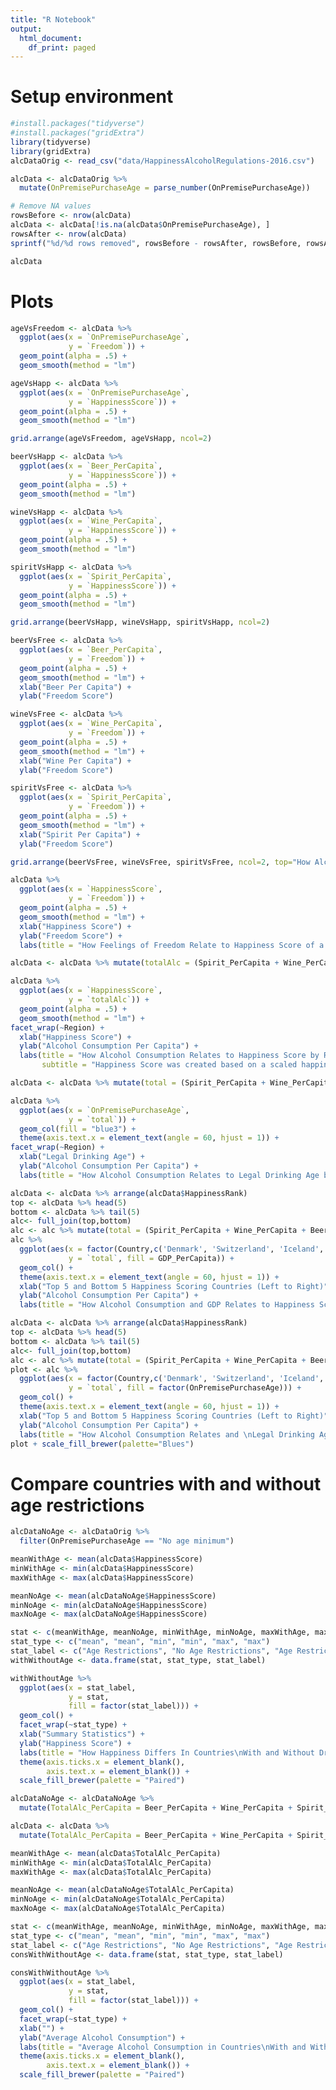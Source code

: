 ```yaml
---
title: "R Notebook"
output:
  html_document:
    df_print: paged
---
```


# Setup environment
```r
#install.packages("tidyverse")
#install.packages("gridExtra")
library(tidyverse)
library(gridExtra)
alcDataOrig <- read_csv("data/HappinessAlcoholRegulations-2016.csv")
```

```r
alcData <- alcDataOrig %>%
  mutate(OnPremisePurchaseAge = parse_number(OnPremisePurchaseAge))

# Remove NA values
rowsBefore <- nrow(alcData)
alcData <- alcData[!is.na(alcData$OnPremisePurchaseAge), ]
rowsAfter <- nrow(alcData)
sprintf("%d/%d rows removed", rowsBefore - rowsAfter, rowsBefore, rowsAfter)

alcData
```

# Plots

```r
ageVsFreedom <- alcData %>%
  ggplot(aes(x = `OnPremisePurchaseAge`, 
             y = `Freedom`)) +
  geom_point(alpha = .5) +
  geom_smooth(method = "lm")

ageVsHapp <- alcData %>%
  ggplot(aes(x = `OnPremisePurchaseAge`, 
             y = `HappinessScore`)) +
  geom_point(alpha = .5) +
  geom_smooth(method = "lm")

grid.arrange(ageVsFreedom, ageVsHapp, ncol=2)
```

```r
beerVsHapp <- alcData %>%
  ggplot(aes(x = `Beer_PerCapita`, 
             y = `HappinessScore`)) +
  geom_point(alpha = .5) +
  geom_smooth(method = "lm")

wineVsHapp <- alcData %>%
  ggplot(aes(x = `Wine_PerCapita`, 
             y = `HappinessScore`)) +
  geom_point(alpha = .5) +
  geom_smooth(method = "lm")

spiritVsHapp <- alcData %>%
  ggplot(aes(x = `Spirit_PerCapita`, 
             y = `HappinessScore`)) +
  geom_point(alpha = .5) +
  geom_smooth(method = "lm")

grid.arrange(beerVsHapp, wineVsHapp, spiritVsHapp, ncol=2)
```

```r
beerVsFree <- alcData %>%
  ggplot(aes(x = `Beer_PerCapita`, 
             y = `Freedom`)) +
  geom_point(alpha = .5) +
  geom_smooth(method = "lm") +
  xlab("Beer Per Capita") +
  ylab("Freedom Score")

wineVsFree <- alcData %>%
  ggplot(aes(x = `Wine_PerCapita`, 
             y = `Freedom`)) +
  geom_point(alpha = .5) +
  geom_smooth(method = "lm") +
  xlab("Wine Per Capita") +
  ylab("Freedom Score") 

spiritVsFree <- alcData %>%
  ggplot(aes(x = `Spirit_PerCapita`, 
             y = `Freedom`)) +
  geom_point(alpha = .5) +
  geom_smooth(method = "lm") +
  xlab("Spirit Per Capita") +
  ylab("Freedom Score") 

grid.arrange(beerVsFree, wineVsFree, spiritVsFree, ncol=2, top="How Alcohol Consumption Relates to Feelings of Freedom")
```

```r
alcData %>%
  ggplot(aes(x = `HappinessScore`, 
             y = `Freedom`)) +
  geom_point(alpha = .5) +
  geom_smooth(method = "lm") +
  xlab("Happiness Score") +
  ylab("Freedom Score") +
  labs(title = "How Feelings of Freedom Relate to Happiness Score of a Country")
```

```r
alcData <- alcData %>% mutate(totalAlc = (Spirit_PerCapita + Wine_PerCapita + Beer_PerCapita))

alcData %>%
  ggplot(aes(x = `HappinessScore`, 
             y = `totalAlc`)) +
  geom_point(alpha = .5) +
  geom_smooth(method = "lm") +
facet_wrap(~Region) +
  xlab("Happiness Score") +
  ylab("Alcohol Consumption Per Capita") +
  labs(title = "How Alcohol Consumption Relates to Happiness Score by Region", 
       subtitle = "Happiness Score was created based on a scaled happiness survey") 
```

```r
alcData <- alcData %>% mutate(total = (Spirit_PerCapita + Wine_PerCapita + Beer_PerCapita))

alcData %>%
  ggplot(aes(x = `OnPremisePurchaseAge`, 
             y = `total`)) +
  geom_col(fill = "blue3") +
  theme(axis.text.x = element_text(angle = 60, hjust = 1)) +
facet_wrap(~Region) +
  xlab("Legal Drinking Age") +
  ylab("Alcohol Consumption Per Capita") +
  labs(title = "How Alcohol Consumption Relates to Legal Drinking Age by Region")
```

```r
alcData <- alcData %>% arrange(alcData$HappinessRank)
top <- alcData %>% head(5)
bottom <- alcData %>% tail(5)
alc<- full_join(top,bottom)
alc <- alc %>% mutate(total = (Spirit_PerCapita + Wine_PerCapita + Beer_PerCapita))
alc %>%
  ggplot(aes(x = factor(Country,c('Denmark', 'Switzerland', 'Iceland', 'Norway', 'Finland', 'Chad', 'Madagascar', 'Tanzania', 'Liberia', 'Syria')), 
             y = `total`, fill = GDP_PerCapita)) +
  geom_col() +
  theme(axis.text.x = element_text(angle = 60, hjust = 1)) +
  xlab("Top 5 and Bottom 5 Happiness Scoring Countries (Left to Right)") +
  ylab("Alcohol Consumption Per Capita") +
  labs(title = "How Alcohol Consumption and GDP Relates to Happiness Scores by Country", fill='GDP Per Capita')
```

```r
alcData <- alcData %>% arrange(alcData$HappinessRank)
top <- alcData %>% head(5)
bottom <- alcData %>% tail(5)
alc<- full_join(top,bottom)
alc <- alc %>% mutate(total = (Spirit_PerCapita + Wine_PerCapita + Beer_PerCapita))
plot <- alc %>%
  ggplot(aes(x = factor(Country,c('Denmark', 'Switzerland', 'Iceland', 'Norway', 'Finland', 'Chad', 'Madagascar', 'Tanzania', 'Liberia', 'Syria')), 
             y = `total`, fill = factor(OnPremisePurchaseAge))) +
  geom_col() +
  theme(axis.text.x = element_text(angle = 60, hjust = 1)) +
  xlab("Top 5 and Bottom 5 Happiness Scoring Countries (Left to Right)") +
  ylab("Alcohol Consumption Per Capita") +
  labs(title = "How Alcohol Consumption Relates and \nLegal Drinking Age to Happiness Scores by Country", fill='Legal Drinking Age')
plot + scale_fill_brewer(palette="Blues")
```

# Compare countries with and without age restrictions
```r
alcDataNoAge <- alcDataOrig %>%
  filter(OnPremisePurchaseAge == "No age minimum")

meanWithAge <- mean(alcData$HappinessScore)
minWithAge <- min(alcData$HappinessScore)
maxWithAge <- max(alcData$HappinessScore)

meanNoAge <- mean(alcDataNoAge$HappinessScore)
minNoAge <- min(alcDataNoAge$HappinessScore)
maxNoAge <- max(alcDataNoAge$HappinessScore)

stat <- c(meanWithAge, meanNoAge, minWithAge, minNoAge, maxWithAge, maxNoAge)
stat_type <- c("mean", "mean", "min", "min", "max", "max")
stat_label <- c("Age Restrictions", "No Age Restrictions", "Age Restrictions", "No Age Restrictions", "Age Restrictions", "No Age Restrictions")
withWithoutAge <- data.frame(stat, stat_type, stat_label)

withWithoutAge %>%
  ggplot(aes(x = stat_label,
             y = stat,
             fill = factor(stat_label))) +
  geom_col() +
  facet_wrap(~stat_type) +
  xlab("Summary Statistics") +
  ylab("Happiness Score") +
  labs(title = "How Happiness Differs In Countries\nWith and Without Drinking Age Restrictions", fill='Drinking Restrictions') +
  theme(axis.ticks.x = element_blank(),
        axis.text.x = element_blank()) +
  scale_fill_brewer(palette = "Paired")
```

```r
alcDataNoAge <- alcDataNoAge %>%
  mutate(TotalAlc_PerCapita = Beer_PerCapita + Wine_PerCapita + Spirit_PerCapita)

alcData <- alcData %>%
  mutate(TotalAlc_PerCapita = Beer_PerCapita + Wine_PerCapita + Spirit_PerCapita)

meanWithAge <- mean(alcData$TotalAlc_PerCapita)
minWithAge <- min(alcData$TotalAlc_PerCapita)
maxWithAge <- max(alcData$TotalAlc_PerCapita)

meanNoAge <- mean(alcDataNoAge$TotalAlc_PerCapita)
minNoAge <- min(alcDataNoAge$TotalAlc_PerCapita)
maxNoAge <- max(alcDataNoAge$TotalAlc_PerCapita)

stat <- c(meanWithAge, meanNoAge, minWithAge, minNoAge, maxWithAge, maxNoAge)
stat_type <- c("mean", "mean", "min", "min", "max", "max")
stat_label <- c("Age Restrictions", "No Age Restrictions", "Age Restrictions", "No Age Restrictions", "Age Restrictions", "No Age Restrictions")
consWithWithoutAge <- data.frame(stat, stat_type, stat_label)

consWithWithoutAge %>%
  ggplot(aes(x = stat_label,
             y = stat,
             fill = factor(stat_label))) +
  geom_col() +
  facet_wrap(~stat_type) +
  xlab("") +
  ylab("Average Alcohol Consumption") +
  labs(title = "Average Alcohol Consumption in Countries\nWith and Without Drinking Age Restrictions", fill='Drinking Restrictions') +
  theme(axis.ticks.x = element_blank(),
        axis.text.x = element_blank()) +
  scale_fill_brewer(palette = "Paired")
```

